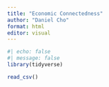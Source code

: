 ```yaml
---
title: "Economic Connectedness"
author: "Daniel Cho"
format: html
editor: visual
---
```


```r
#| echo: false
#| message: false
library(tidyverse)

```

```r
read_csv()
```

